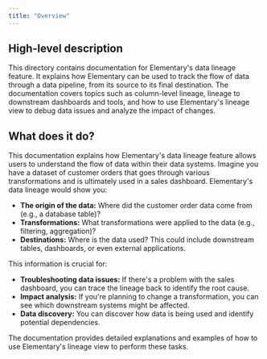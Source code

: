 ```yaml
---
title: "Overview"
---
```


## High-level description
This directory contains documentation for Elementary's data lineage feature. It explains how Elementary can be used to track the flow of data through a data pipeline, from its source to its final destination. The documentation covers topics such as column-level lineage, lineage to downstream dashboards and tools, and how to use Elementary's lineage view to debug data issues and analyze the impact of changes.

## What does it do?
This documentation explains how Elementary's data lineage feature allows users to understand the flow of data within their data systems. Imagine you have a dataset of customer orders that goes through various transformations and is ultimately used in a sales dashboard. Elementary's data lineage would show you:

- **The origin of the data:** Where did the customer order data come from (e.g., a database table)?
- **Transformations:** What transformations were applied to the data (e.g., filtering, aggregation)?
- **Destinations:** Where is the data used? This could include downstream tables, dashboards, or even external applications.

This information is crucial for:

- **Troubleshooting data issues:** If there's a problem with the sales dashboard, you can trace the lineage back to identify the root cause.
- **Impact analysis:** If you're planning to change a transformation, you can see which downstream systems might be affected.
- **Data discovery:** You can discover how data is being used and identify potential dependencies.

The documentation provides detailed explanations and examples of how to use Elementary's lineage view to perform these tasks.
